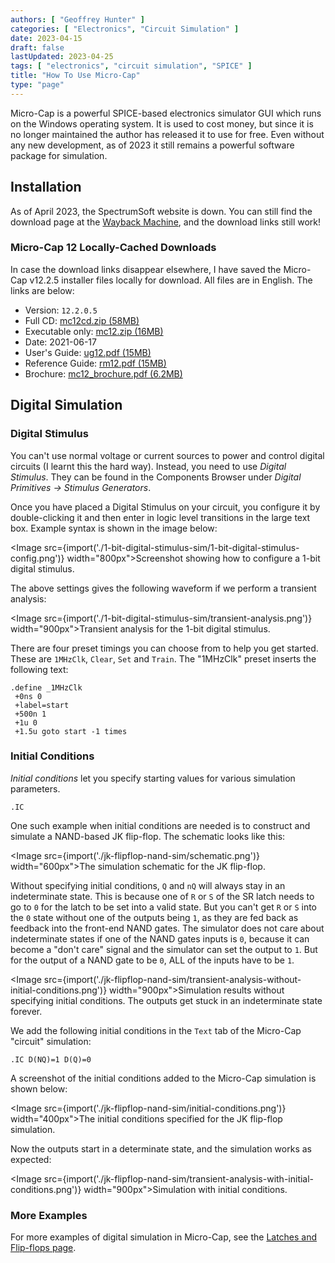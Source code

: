 ```yaml
---
authors: [ "Geoffrey Hunter" ]
categories: [ "Electronics", "Circuit Simulation" ]
date: 2023-04-15
draft: false
lastUpdated: 2023-04-25
tags: [ "electronics", "circuit simulation", "SPICE" ]
title: "How To Use Micro-Cap"
type: "page"
---
```



<WarningIsNotes />
 

Micro-Cap is a powerful SPICE-based electronics simulator GUI which runs on the Windows operating system. It is used to cost money, but since it is no longer maintained the author has released it to use for free. Even without any new development, as of 2023 it still remains a powerful software package for simulation.

## Installation

As of April 2023, the SpectrumSoft website is down. You can still find the download page at the [Wayback Machine](https://web.archive.org/web/20230214034946/http://www.spectrum-soft.com/download/download.shtm), and the download links still work!

### Micro-Cap 12 Locally-Cached Downloads

In case the download links disappear elsewhere, I have saved the Micro-Cap v12.2.5 installer files locally for download. All files are in English. The links are below:

* Version: `12.2.0.5`
* Full CD: [mc12cd.zip (58MB)](/misc/how-to-use-micro-cap/micro-cap-12-installer/mc12cd.zip)
* Executable only: [mc12.zip (16MB)](/misc/how-to-use-micro-cap/micro-cap-12-installer/mc12.zip)
* Date: 2021-06-17
* User's Guide: [ug12.pdf (15MB)](/misc/how-to-use-micro-cap/micro-cap-12-installer/ug12.pdf)
* Reference Guide: [rm12.pdf (15MB)](/misc/how-to-use-micro-cap/micro-cap-12-installer/rm12.pdf)
* Brochure: [mc12_brochure.pdf (6.2MB)](/misc/how-to-use-micro-cap/micro-cap-12-installer/mc12_brochure.pdf)


## Digital Simulation

### Digital Stimulus

You can't use normal voltage or current sources to power and control digital circuits (I learnt this the hard way). Instead, you need to use _Digital Stimulus_. They can be found in the Components Browser under _Digital Primitives -> Stimulus Generators_.

Once you have placed a Digital Stimulus on your circuit, you configure it by double-clicking it and then enter in logic level transitions in the large text box. Example syntax is shown in the image below:

<Image src={import('./1-bit-digital-stimulus-sim/1-bit-digital-stimulus-config.png')} width="800px">Screenshot showing how to configure a 1-bit digital stimulus.</Image>

The above settings gives the following waveform if we perform a transient analysis:

<Image src={import('./1-bit-digital-stimulus-sim/transient-analysis.png')} width="900px">Transient analysis for the 1-bit digital stimulus.</Image>

There are four preset timings you can choose from to help you get started. These are `1MHzClk`, `Clear`, `Set` and `Train`. The "1MHzClk" preset inserts the following text:

```text
.define _1MHzClk 
 +0ns 0 
 +label=start 
 +500n 1 
 +1u 0 
 +1.5u goto start -1 times
```

### Initial Conditions

_Initial conditions_ let you specify starting values for various simulation parameters.

`.IC`

<Aside type="example">

One such example when initial conditions are needed is to construct and simulate a NAND-based JK flip-flop. The schematic looks like this:

<Image src={import('./jk-flipflop-nand-sim/schematic.png')} width="600px">The simulation schematic for the JK flip-flop.</Image>

Without specifying initial conditions, `Q` and `nQ` will always stay in an indeterminate state. This is because one of `R` or `S` of the SR latch needs to go to `0` for the latch to be set into a valid state. But you can't get `R` or `S` into the `0` state without one of the outputs being `1`, as they are fed back as feedback into the front-end NAND gates. The simulator does not care about indeterminate states if one of the NAND gates inputs is `0`, because it can become a "don't care" signal and the simulator can set the output to `1`. But for the output of a NAND gate to be `0`, ALL of the inputs have to be `1`. 

<Image src={import('./jk-flipflop-nand-sim/transient-analysis-without-initial-conditions.png')} width="900px">Simulation results without specifying initial conditions. The outputs get stuck in an indeterminate state forever.</Image>

We add the following initial conditions in the `Text` tab of the Micro-Cap "circuit" simulation:

```text
.IC D(NQ)=1 D(Q)=0
```

A screenshot of the initial conditions added to the Micro-Cap simulation is shown below:

<Image src={import('./jk-flipflop-nand-sim/initial-conditions.png')} width="400px">The initial conditions specified for the JK flip-flop simulation.</Image>

Now the outputs start in a determinate state, and the simulation works as expected:

<Image src={import('./jk-flipflop-nand-sim/transient-analysis-with-initial-conditions.png')} width="900px">Simulation with initial conditions.</Image>

</Aside>

### More Examples

For more examples of digital simulation in Micro-Cap, see the [Latches and Flip-flops page](/electronics/circuit-design/digital-logic/latches-and-flip-flops/).